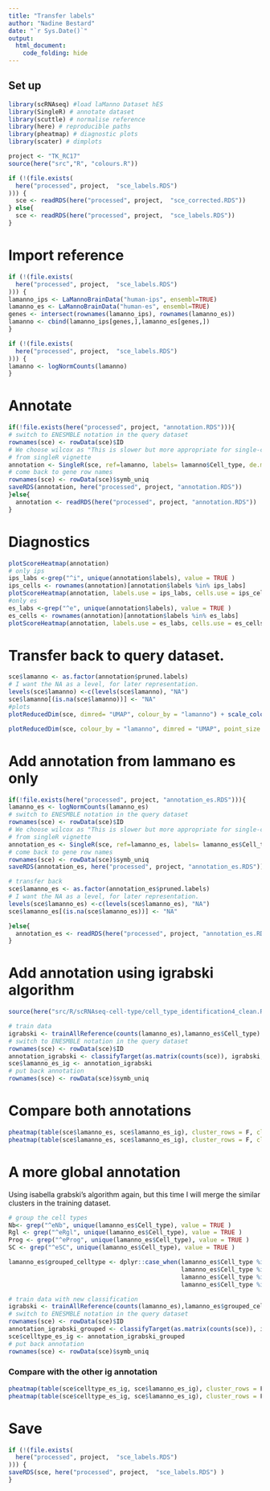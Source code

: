 ```yaml
---
title: "Transfer labels"
author: "Nadine Bestard"
date: "`r Sys.Date()`"
output: 
  html_document:
    code_folding: hide
---
```





## Set up


```r
library(scRNAseq) #load laManno Dataset hES
library(SingleR) # annotate dataset
library(scuttle) # normalise reference
library(here) # reproducible paths
library(pheatmap) # diagnostic plots
library(scater) # dimplots
```

```r
project <- "TK_RC17"
source(here("src","R", "colours.R"))
```

```r
if (!(file.exists(
  here("processed", project,  "sce_labels.RDS")
))) {
  sce <- readRDS(here("processed", project,  "sce_corrected.RDS"))
} else{
  sce <- readRDS(here("processed", project,  "sce_labels.RDS"))
}
```

# Import reference 

```r
if (!(file.exists(
  here("processed", project,  "sce_labels.RDS")
))) {
lamanno_ips <- LaMannoBrainData("human-ips", ensembl=TRUE)
lamanno_es <- LaMannoBrainData("human-es", ensembl=TRUE)
genes <- intersect(rownames(lamanno_ips), rownames(lamanno_es))
lamanno <- cbind(lamanno_ips[genes,],lamanno_es[genes,])
}
```

```r
if (!(file.exists(
  here("processed", project,  "sce_labels.RDS")
))) {
lamanno <- logNormCounts(lamanno)
}
```

# Annotate


```r
if(!file.exists(here("processed", project, "annotation.RDS"))){
# switch to ENESMBLE notation in the query dataset
rownames(sce) <- rowData(sce)$ID
# We choose wilcox as "This is slower but more appropriate for single-cell data compared to the default marker detection algorithm"
# from singleR vignette
annotation <- SingleR(sce, ref=lamanno, labels= lamanno$Cell_type, de.method = "wilcox")
# come back to gene row names
rownames(sce) <- rowData(sce)$symb_uniq
saveRDS(annotation, here("processed", project, "annotation.RDS"))
}else{
  annotation <- readRDS(here("processed", project, "annotation.RDS"))
}
```

# Diagnostics


```r
plotScoreHeatmap(annotation)
# only ips
ips_labs <-grep("^i", unique(annotation$labels), value = TRUE )
ips_cells <- rownames(annotation)[annotation$labels %in% ips_labs]
plotScoreHeatmap(annotation, labels.use = ips_labs, cells.use = ips_cells)
#only es
es_labs <-grep("^e", unique(annotation$labels), value = TRUE )
es_cells <- rownames(annotation)[annotation$labels %in% es_labs]
plotScoreHeatmap(annotation, labels.use = es_labs, cells.use = es_cells)
```
# Transfer back to query dataset. 
```r
sce$lamanno <- as.factor(annotation$pruned.labels)
# I want the NA as a level, for later representation. 
levels(sce$lamanno) <-c(levels(sce$lamanno), "NA")
sce$lamanno[(is.na(sce$lamanno))] <- "NA"
#plots
plotReducedDim(sce, dimred= "UMAP", colour_by = "lamanno") + scale_colour_manual(values=cols)

plotReducedDim(sce, colour_by = "lamanno", dimred = "UMAP", point_size = 0.1, other_fields = "lamanno" ) + facet_wrap(~lamanno) + scale_colour_manual(values=cols)
```

# Add annotation from lammano es only
```r

if(!file.exists(here("processed", project, "annotation_es.RDS"))){
lamanno_es <- logNormCounts(lamanno_es)
# switch to ENESMBLE notation in the query dataset
rownames(sce) <- rowData(sce)$ID
# We choose wilcox as "This is slower but more appropriate for single-cell data compared to the default marker detection algorithm"
# from singleR vignette
annotation_es <- SingleR(sce, ref=lamanno_es, labels= lamanno_es$Cell_type, de.method = "wilcox")
# come back to gene row names
rownames(sce) <- rowData(sce)$symb_uniq
saveRDS(annotation_es, here("processed", project, "annotation_es.RDS"))

# transfer back
sce$lamanno_es <- as.factor(annotation_es$pruned.labels)
# I want the NA as a level, for later representation. 
levels(sce$lamanno_es) <-c(levels(sce$lamanno_es), "NA")
sce$lamanno_es[(is.na(sce$lamanno_es))] <- "NA"

}else{
  annotation_es <- readRDS(here("processed", project, "annotation_es.RDS"))
}
```


# Add annotation using igrabski algorithm

```r
source(here("src/R/scRNAseq-cell-type/cell_type_identification4_clean.R"))

# train data
igrabski <- trainAllReference(counts(lamanno_es),lamanno_es$Cell_type)
# switch to ENESMBLE notation in the query dataset
rownames(sce) <- rowData(sce)$ID
annotation_igrabski <- classifyTarget(as.matrix(counts(sce)), igrabski, other = TRUE )
sce$lamanno_es_ig <- annotation_igrabski
# put back annotation
rownames(sce) <- rowData(sce)$symb_uniq
```

# Compare both annotations
```r
pheatmap(table(sce$lamanno_es, sce$lamanno_es_ig), cluster_rows = F, cluster_cols = F, scale = "row")
pheatmap(table(sce$lamanno_es, sce$lamanno_es_ig), cluster_rows = F, cluster_cols = F, scale = "column")

```


# A more global annotation

Using isabella grabski's algorithm again, but this time I will merge the similar clusters
in the training dataset.

```r
# group the cell types
Nb<- grep("^eNb", unique(lamanno_es$Cell_type), value = TRUE )
Rgl <- grep("^eRgl", unique(lamanno_es$Cell_type), value = TRUE )
Prog <- grep("^eProg", unique(lamanno_es$Cell_type), value = TRUE )
SC <- grep("^eSC", unique(lamanno_es$Cell_type), value = TRUE )

lamanno_es$grouped_celltype <- dplyr::case_when(lamanno_es$Cell_type %in% Nb ~ "Nb",
                                                lamanno_es$Cell_type %in% Rgl ~ "Rgl",
                                                lamanno_es$Cell_type %in% Prog ~ "Prog",
                                                lamanno_es$Cell_type %in% SC ~ "SC")

# train data with new classification
igrabski <- trainAllReference(counts(lamanno_es),lamanno_es$grouped_celltype)
# switch to ENESMBLE notation in the query dataset
rownames(sce) <- rowData(sce)$ID
annotation_igrabski_grouped <- classifyTarget(as.matrix(counts(sce)), igrabski, other = TRUE )
sce$celltype_es_ig <- annotation_igrabski_grouped
# put back annotation
rownames(sce) <- rowData(sce)$symb_uniq

```

### Compare with the other ig annotation
```r
pheatmap(table(sce$celltype_es_ig, sce$lamanno_es_ig), cluster_rows = F, cluster_cols = F, scale = "row")
pheatmap(table(sce$celltype_es_ig, sce$lamanno_es_ig), cluster_rows = F, cluster_cols = F, scale = "column")

```

# Save

```r
if (!(file.exists(
  here("processed", project,  "sce_labels.RDS")
))) {
saveRDS(sce, here("processed", project,  "sce_labels.RDS") )
}
```

